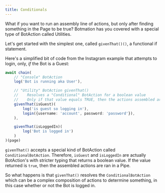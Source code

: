 ---
title: Conditionals
---

What if you want to run an assembly line of actions, but only after finding something in the Page to be true? Botmation has you covered with a special type of BotAction called Utilities.

Let's get started with the simplest one, called `givenThat()()`, a functional if statement.

Here's a simplified bit of code from the Instagram example that attempts to login, only, *if* the Bot is a Guest:

```typescript
await chain(
    // "Console" BotAction
    log('Bot is running aka User'),

    // "Utility" BotAction givenThat() 
    //    Resolves a "Conditional" BotAction for a boolean value
    //    Only if that value equals TRUE, then the actions assembled are ran
    givenThat(isGuest)(
        log('is guest so logging in'),
        login({username: 'account', password: 'password'}),
    ),

    givenThat(isLoggedIn)(
        log('Bot is logged in')
    )
)(page)
```

`givenThat()` accepts a special kind of BotAction called `ConditionalBotAction`. Therefore, `isGuest` and `isLoggedIn` are actually BotAction's with stricter typing that returns a boolean value. If the value returned is `true`, then the assembled actions are ran in a Pipe.

So what happens is that `givenThat()` resolves the `ConditionalBotAction` which can be a complex composition of actions to determine something, in this case whether or not the Bot is logged in.